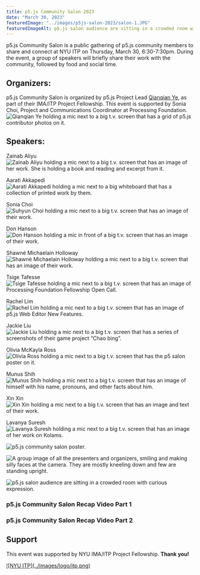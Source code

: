 ```yaml
---
title: p5.js Community Salon 2023
date: "March 30, 2023"
featuredImage: "../images/p5js-salon-2023/salon-1.JPG"
featuredImageAlt: p5.js salon audience are sitting in a crowded room with curious and serious expression.
---
```



p5.js Community Salon is a public gathering of p5.js community members to share and connect at NYU ITP on Thursday, March 30, 6:30-7:30pm. During the event, a group of speakers will briefly share their work with the community, followed by food and social time. 

## Organizers:
p5.js Community Salon is organized by p5.js Project Lead [Qianqian Ye](https://qianqian-ye.com/), as part of their IMA/ITP Project Fellowship. This event is supported by Sonia Choi, Project and Communications Coordinator at Processing Foundation.
![Qianqian Ye holding a mic next to a big t.v. screen that has a grid of p5.js contributor photos on it.](../images/p5js-salon-2023/salon-2.JPG)

## Speakers:
Zainab Aliyu
![Zainab Aliyu holding a mic next to a big t.v. screen that has an image of her work. She is holding a book and reading and excerpt from it.](../images/p5js-salon-2023/salon-3.JPG)

Aarati Akkapedi
![Aarati Akkapedi holding a mic next to a big whiteboard that has a collection of printed work by them.](../images/p5js-salon-2023/salon-4.JPG)

Sonia Choi
![Suhyun Choi holding a mic next to a big t.v. screen that has an image of their work.](../images/p5js-salon-2023/salon-5.JPG)

Don Hanson
![Don Hanson holding a mic in front of a big t.v. screen that has an image of their work.](../images/p5js-salon-2023/salon-6.JPG)

Shawné Michaelain Holloway
![Shawné Michaelain Holloway holding a mic next to a big t.v. screen that has an image of their work.](../images/p5js-salon-2023/salon-7.JPG)

Tsige Tafesse
![Tsige Tafesse holding a mic next to a big t.v. screen that has an image of Processing Foundation Fellowship Open Call.](../images/p5js-salon-2023/salon-8.JPG)

Rachel Lim
![Rachel Lim holding a mic next to a big t.v. screen that has an image of p5.js Web Editor New Features.](../images/p5js-salon-2023/salon-9.JPG)

Jackie Liu
![Jackie Liu holding a mic next to a big t.v. screen that has a series of screenshots of their game project “Chao bing”.](../images/p5js-salon-2023/salon-10.JPG)

Olivia McKayla Ross
![Olivia Ross holding a mic next to a big t.v. screen that has the p5 salon poster on it.](../images/p5js-salon-2023/salon-11.JPG)

Munus Shih
![Munus Shih holding a mic next to a big t.v. screen that has an image of himself with his name, pronouns, and other facts about him.](../images/p5js-salon-2023/salon-12.JPG)

Xin Xin
![Xin Xin holding a mic next to a big t.v. screen that has an image and text of their work.](../images/p5js-salon-2023/salon-13.JPG)

Lavanya Suresh
![Lavanya Suresh holding a mic next to a big t.v. screen that has an image of her work on Kolams.](../images/p5js-salon-2023/salon-14.JPG)

![p5.js community salon poster.](../images/p5js-salon-2023/0-banner-p5js-community-salon.jpg)

![A group image of all the presenters and organizers, smiling and making silly faces at the camera. They are mostly kneeling down and few are standing upright.](../images/p5js-salon-2023/salon-15.JPG)

![p5.js salon audience are sitting in a crowded room with curious expression.](../images/p5js-salon-2023/salon-16.JPG)

### p5.js Community Salon Recap Video Part 1
<YouTubeEmbed id="WYFdZaidHWZ8" />

### p5.js Community Salon Recap Video Part 2
<YouTubeEmbed id="ggU95SHqB-s" />

## Support
This event was supported by NYU IMA/ITP Project Fellowship. 
**Thank you!**

<Logos>
   <a href="https://tisch.nyu.edu/itp">![NYU ITP](../images/logo/itp.png)</a>
</Logos>